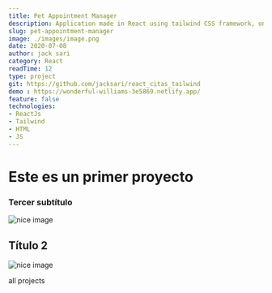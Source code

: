 ```yaml
---
title: Pet Appointment Manager
description: Application made in React using tailwind CSS framework, on an appointment manager with the functions of creating and deleting appointments.
slug: pet-appointment-manager
image: ./images/image.png
date: 2020-07-08
author: jack sari
category: React
readTime: 12
type: project
git: https://github.com/jacksari/react_citas_tailwind
demo : https://wonderful-williams-3e5869.netlify.app/
feature: false
technologies:
- ReactJs
- Tailwind
- HTML
- JS
---
```


# Este es un primer proyecto
### Tercer subtítulo


<div className="mdx-img">

 ![nice image](../../../assets/gatsby-1.png)

</div>

## Título 2

![nice image](./images/gatsby-1.png)

<Link to="/projects" className="btn center-btn">
  all projects
</Link>

